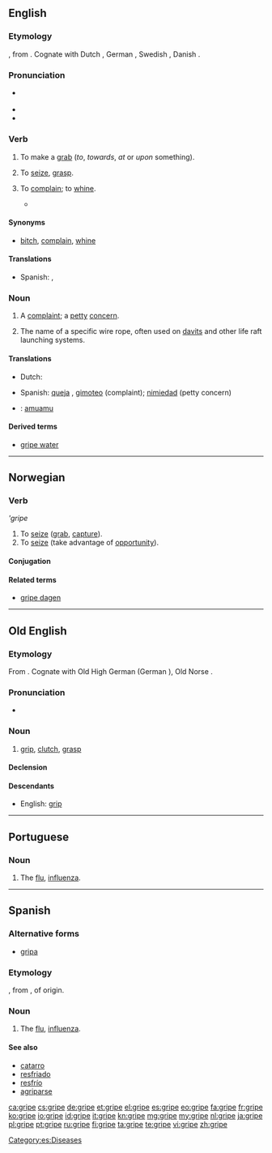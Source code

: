 ==English==

===Etymology===
{{etyl|ang}} {{term|gripan|grīpan|lang=ang}}, from {{etyl|gem-pro|en}} {{recons|grīpanan|lang=gem-pro}}.  Cognate with Dutch {{term|grijpen}}, German {{term|greifen}}, Swedish {{term|gripa}}, Danish {{term|gribe}}.

===Pronunciation===
* {{a|UK}} {{IPA|/ɡɹʌɪp/}}
* {{audio|en-us-gripe.ogg|Audio (US)}}
* {{rhymes|aɪp}}

===Verb===
{{en-verb|grip|es}}

# {{obsolete|intransitive}} To make a [[grab]] (''to'', ''towards'', ''at'' or ''upon'' something).
# {{archaic|transitive}} To [[seize]], [[grasp]].
# {{intransitive}} To [[complain]]; to [[whine]].
#* {{quote-news
|year=2012
|date=April 29
|author=Nathan Rabin
|title=TV: Review: THE SIMPSONS (CLASSIC): “Treehouse of Horror III” (season 4, episode 5; originally aired 10/29/1992)
|url=http://www.avclub.com/articles/treehouse-of-horror-iii,72723/
|page=
|passage=In “Treehouse Of Horror” episodes, the rules aren’t just different—they don’t even exist. If writers want Homer to kill Flanders or for a segment to end with a marriage between a woman and a giant ape, they can do so without worrying about continuity or consistency or fans '''griping''' that the gang is behaving out of character.}}

====Synonyms====
* {{sense|complain}} [[bitch]], [[complain]], [[whine]]

====Translations====
{{trans-top|to complain; to whine}}
* Spanish: {{t-|es|quejarse}}, {{t-|es|gimotear}}
{{trans-mid}}
{{trans-bottom}}

===Noun===
{{en-noun}}

# A [[complaint]]; a [[petty]] [[concern]].
# {{nautical}} The name of a specific wire rope, often used on [[davit]]s and other life raft launching systems.

====Translations====
{{trans-top|a complaint; a petty concern}}
* Dutch: {{t+|nl|klacht}}
{{trans-mid}}
* Spanish: [[queja]] {{f}}, [[gimoteo]] {{m}} (complaint); [[nimiedad]] {{f}} (petty concern)
{{trans-bottom}}

{{trans-top|the name of a specific wire rope}}
{{trans-mid}}
{{trans-bottom}}

{{checktrans-top}}
* {{ttbc|mi}}: [[amuamu]]
{{trans-bottom}}

====Derived terms====
*[[gripe water]]

----

==Norwegian==

===Verb===
'''gripe''

# To [[seize]] ([[grab]], [[capture]]).
# To [[seize]] (take advantage of [[opportunity]]).

====Conjugation====
{{no-verb|irreg|nb-present-part=gripende|nb-past2=greip|nb-past=grep|nb-past-part=grepet|nb-imperative=grip|nn-infin-pass=gripast|nn-present=grip|present-bracket=griper|nn-past=greip|nn-present-part=gripande|nn-past-part=gripe|nn-past-part2=gripi|nn-imperative=grip}}

====Related terms====
* [[gripe dagen]]

----

==Old English==

===Etymology===
From {{etyl|gem-pro|ang}} {{recons|gripiz|lang=gem-pro}}. Cognate with Old High German {{term|grif-|lang=goh}} (German {{term|Griff|lang=de}}), Old Norse {{term|gripr|lang=non}}.

===Pronunciation===
* {{IPA|/ˈɡripe/|lang=ang}}

===Noun===
{{ang-noun|g=m}}

# [[grip]], [[clutch]], [[grasp]]

====Declension====
{{ang-decl-noun-i-m|grip|short=1}}

====Descendants====
* English: [[grip]]

----

==Portuguese==

===Noun===
{{pt-noun|f}}

# The [[flu]], [[influenza]].

----

==Spanish==

===Alternative forms===
* [[gripa]] {{qualifier|Colombia|Mexico}}

===Etymology===
{{etyl|fr|es}} {{term|grippe|lang=fr}}, from {{term|gripper||to seize|lang=fr}}, of {{etyl|gem|es}} origin.

===Noun===
{{es-noun|f}}

# The [[flu]], [[influenza]].

====See also====
* [[catarro]] {{m}}
* [[resfriado]] {{m}}
* [[resfrío]] {{m}}
* [[agriparse]]

[[Category:es:Diseases]]

[[ca:gripe]]
[[cs:gripe]]
[[de:gripe]]
[[et:gripe]]
[[el:gripe]]
[[es:gripe]]
[[eo:gripe]]
[[fa:gripe]]
[[fr:gripe]]
[[ko:gripe]]
[[io:gripe]]
[[id:gripe]]
[[it:gripe]]
[[kn:gripe]]
[[mg:gripe]]
[[my:gripe]]
[[nl:gripe]]
[[ja:gripe]]
[[pl:gripe]]
[[pt:gripe]]
[[ru:gripe]]
[[fi:gripe]]
[[ta:gripe]]
[[te:gripe]]
[[vi:gripe]]
[[zh:gripe]]